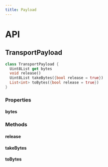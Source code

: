 ```yaml
---
title: Payload
---
```


# API

## TransportPayload

```dart title="Declaration"
class TransportPayload {
  Uint8List get bytes
  void release()
  Uint8List takeBytes({bool release = true})
  List<int> toBytes({bool release = true})
}
```

### Properties

#### bytes

### Methods

#### release

#### takeBytes

#### toBytes